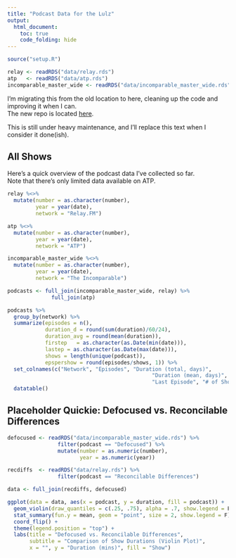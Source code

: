 ```yaml
---
title: "Podcast Data for the Lulz"
output:
  html_document:
    toc: true
    code_folding: hide
---
```


```r
source("setup.R")

relay <- readRDS("data/relay.rds")
atp   <- readRDS("data/atp.rds")
incomparable_master_wide <- readRDS("data/incomparable_master_wide.rds")
```

I'm migrating this from the old location to here, cleaning up the code and improving it when I can.  
The new repo is located [here](https://github.com/jemus42/podcaststats).  

This is still under heavy maintenance, and I'll replace this text when I consider it done(ish).

## All Shows

Here's a quick overview of the podcast data I've collected so far.  
Note that there's only limited data available on ATP.

```r
relay %<>%
  mutate(number = as.character(number),
         year = year(date),
         network = "Relay.FM")

atp %<>%
  mutate(number = as.character(number),
         year = year(date),
         network = "ATP")

incomparable_master_wide %<>%
  mutate(number = as.character(number),
         year = year(date),
         network = "The Incomparable")

podcasts <- full_join(incomparable_master_wide, relay) %>%
              full_join(atp)

podcasts %>%
  group_by(network) %>%
  summarize(episodes = n(),
            duration_d = round(sum(duration)/60/24),
            duration_avg = round(mean(duration)),
            firstep   = as.character(as.Date(min(date))),
            lastep = as.character(as.Date(max(date))),
            shows = length(unique(podcast)),
            epspershow = round(episodes/shows, 1)) %>%
  set_colnames(c("Network", "Episodes", "Duration (total, days)",
                                              "Duration (mean, days)", "First Episode",
                                              "Last Episode", "# of Shows", "Episodes per Show")) %>%
  datatable()


```

## Placeholder Quickie: Defocused vs. Reconcilable Differences

```r
defocused <- readRDS("data/incomparable_master_wide.rds") %>% 
                filter(podcast == "Defocused") %>%
                mutate(number = as.numeric(number),
                       year = as.numeric(year))

recdiffs  <- readRDS("data/relay.rds") %>% 
                filter(podcast == "Reconcilable Differences")

data <- full_join(recdiffs, defocused)

ggplot(data = data, aes(x = podcast, y = duration, fill = podcast)) +
  geom_violin(draw_quantiles = c(.25, .75), alpha = .7, show.legend = F) +
  stat_summary(fun.y = mean, geom = "point", size = 2, show.legend = F) +
  coord_flip() +
  theme(legend.position = "top") +
  labs(title = "Defocused vs. Reconcilable Differences",
       subtitle = "Comparison of Show Durations (Violin Plot)", 
       x = "", y = "Duration (mins)", fill = "Show")
```
